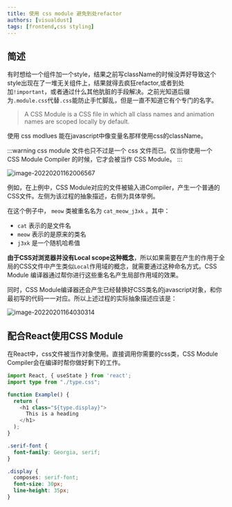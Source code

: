 ```yaml
---
title: 使用 css module 避免到处refactor
authors: [visualdust]
tags: [frontend,css styling]
---
```


## 简述

有时想给一个组件加一个style，结果之前写className的时候没弄好导致这个style出现在了一堆无关组件上，结果就得去疯狂refactor,或者到处加`!important`，或者通过什么其他肮脏的手段解决。之前光知道后缀为`.module.css`代替`.css`能防止手忙脚乱，但是一直不知道它有个专门的名字。

> A CSS Module is a CSS file in which all class names and animation names are scoped locally by default.

使用 css modlues 能在javascript中像变量名那样使用css的className。

:::warning
css module 文件也只不过是一个 css 文件而已。仅当你使用一个 CSS Module Compiler 的时候，它才会被当作 CSS Module。
:::

![image-20220201162006567](./src/image-20220201162006567.png)

例如，在上例中，CSS Module对应的文件被输入进Compiler，产生一个普通的CSS文件。左侧为该过程的抽象描述，右侧为具体举例。

在这个例子中， `meow` 类被重名名为 `cat_meow_j3xk` 。其中：

- `cat` 表示的是文件名
- `meow` 表示的是原来的类名
- `j3xk` 是一个随机哈希值

__由于CSS对浏览器并没有Local scope这种概念__，所以如果需要在产生的作用于全局的CSS文件中产生类似`Local`作用域的概念，就需要通过这种命名方式。CSS Module 编译器通过帮你进行这些重名名产生局部作用域的效果。

同时，CSS Module编译器还会产生已经替换好CSS类名的javascript对象，和你最初写的代码一一对应。所以上述过程的实际抽象描述应该是：

![image-20220201164030314](./src/image-20220201164030314.png)


## 配合React使用CSS Module

在React中，css文件被当作对象使用。直接调用你需要的css类，CSS Module Compiler会在编译时帮你做好剩下的工作。

<Tabs groupId="intro-css-module">
  <TabItem value="react code" default>

  ```typescript
  import React, { useState } from 'react';
  import type from "./type.css";

  function Example() {
    return (
      <h1 class="${type.display}">
        This is a heading
      </h1>
    );
  }
  ```
  
  </TabItem>
  <TabItem value="type.css">

  ```css
  .serif-font {
    font-family: Georgia, serif;
  }
  
  .display {
    composes: serif-font;
    font-size: 30px;
    line-height: 35px;
  }
  ```

  </TabItem>
</Tabs> 